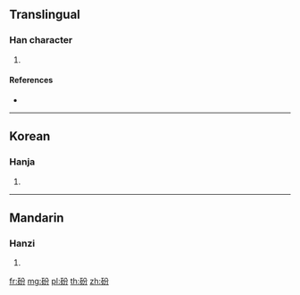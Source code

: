 {{character info/new}}
==Translingual==

===Han character===
{{Han char|rn=112|rad=石|as=04|sn=9|four=18627|canj=MRCSH}}

# {{defn|Han|sort=石04}}

====References====
* {{Han ref|kx=0828.190|dkj=24065|dj=1242.170|hdz=42421.010|uh=780F|ud=30735|bh=CFEF|bd=53231}}

----

==Korean==

===Hanja===
{{ko-hanja|hangeul=분|eumhun=|rv=bun|mr=pun|y=pun}}

# {{defn|lang=ko|sort=石04}}

----

==Mandarin==

===Hanzi===
{{cmn-hanzi|pin=[[fēn]] ([[fen1]])|wg=fen<sup>1</sup>}}

# {{defn|lang=cmn|sort=石04}}

[[fr:砏]]
[[mg:砏]]
[[pl:砏]]
[[th:砏]]
[[zh:砏]]